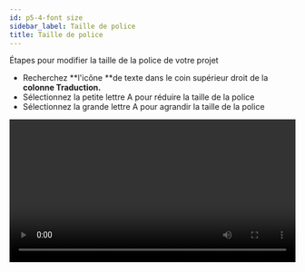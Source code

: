 ```yaml
---
id: p5-4-font size
sidebar_label: Taille de police
title: Taille de police
---
```


Étapes pour modifier la taille de la police de votre projet

- Recherchez **l'icône **de texte dans le coin supérieur droit de la **colonne Traduction.**
- Sélectionnez la petite lettre A pour réduire la taille de la police
- Sélectionnez la grande lettre A pour agrandir la taille de la police

<video controls src="/assets/change-font.mov" width="100%" type="video/mov">
